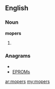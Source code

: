 ==English==

===Noun===
'''mopers'''

# {{plural of|[[moper]]}}

===Anagrams===
* {{alphagram|emoprs}}
* [[EPROMs#English|EPROMs]]

[[ar:mopers]]
[[my:mopers]]